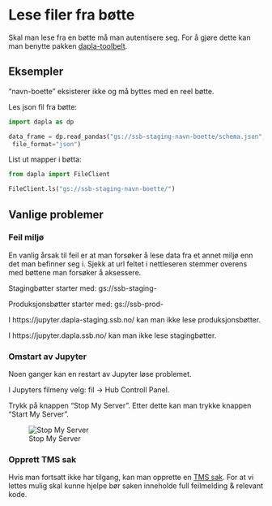 # Lese filer fra bøtte

Skal man lese fra en bøtte må man autentisere seg. For å gjøre dette kan man benytte pakken [dapla-toolbelt](https://github.com/statisticsnorway/dapla-toolbelt).

## Eksempler

::: {.callout-warning appearance="simple"}
"navn-boette" eksisterer ikke og må byttes med en reel bøtte.
:::

Les json fil fra bøtte:

```python
import dapla as dp

data_frame = dp.read_pandas("gs://ssb-staging-navn-boette/schema.json",
 file_format="json")
```

List ut mapper i bøtta:
```python
from dapla import FileClient

FileClient.ls("gs://ssb-staging-navn-boette/")
```

## Vanlige problemer

### Feil miljø
En vanlig årsak til feil er at man forsøker å lese data fra et annet miljø enn det man befinner seg i.
Sjekk at url feltet i nettleseren stemmer overens med bøttene man forsøker å aksessere.

Stagingbøtter starter med:
gs://ssb-staging-

Produksjonsbøtter starter med:
gs://ssb-prod-

::: {.callout-warning appearance="simple"}
I https://jupyter.dapla-staging.ssb.no/ kan man ikke lese produksjonsbøtter.
:::

::: {.callout-warning appearance="simple"}
I https://jupyter.dapla.ssb.no/ kan man ikke lese stagingbøtter.
:::

### Omstart av Jupyter
Noen ganger kan en restart av Jupyter løse problemet. 

I Jupyters filmeny velg: fil -> Hub Controll Panel.

Trykk på knappen "Stop My Server". Etter dette kan man trykke knappen "Start My Server".

![Stop My Server](images/stop_my_server.png)


### Opprett TMS sak
Hvis man fortsatt ikke har tilgang, kan man opprette en [TMS sak](https://ssb.tmsportal.no/userweb/UserWebNewCase.aspx). For at vi lettes mulig skal kunne hjelpe bør saken inneholde full feilmelding & relevant kode.


